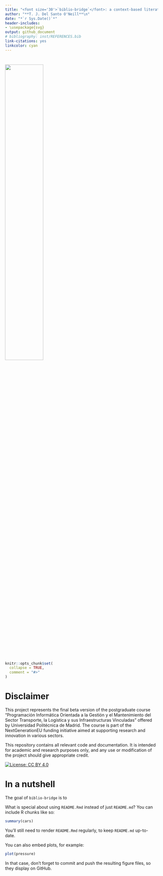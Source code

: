 ```yaml
---
title: "<font size='30'>`biblio-bridge`</font>: a context-based literature linker with emergent knowledge identification."
author: "**T. J. Del Santo O'Neill**\n"
date: "*`r Sys.Date()`*"
header-includes:
- \usepackage{svg}
output: github_document
# bibliography: inst/REFERENCES.bib
link-citations: yes
linkcolor: cyan
---
```

# <img src="biblio-bridge.svg" style='width: 50%; object-fit: contain; vertical-align:top'>

<!-- README.md is generated from README.Rmd. Please edit that file -->

```r
knitr::opts_chunk$set(
  collapse = TRUE,
  comment = "#>"
)
```

# Disclaimer

This project represents the final beta version of the postgraduate course "Programación Informática Orientada a la Gestión y el Mantenimiento del Sector Transporte, la Logística y sus Infraestructuras Vinculadas" offered by Universidad Politécnica de Madrid. The course is part of the NextGenerationEU funding initiative aimed at supporting research and innovation in various sectors.

This repository contains all relevant code and documentation. It is intended for academic and research purposes only, and any use or modification of the project should give appropriate credit.

<!-- badges: start -->
[![License: CC BY 4.0](https://img.shields.io/badge/License-CC%20BY%204.0-lightgrey.svg)](https://creativecommons.org/licenses/by/4.0/)
<!-- badges: end -->

# In a nutshell

The goal of `biblio-bridge` is to 

What is special about using `README.Rmd` instead of just `README.md`? You can include R chunks like so:

```r
summary(cars)
```

You'll still need to render `README.Rmd` regularly, to keep `README.md` up-to-date.

You can also embed plots, for example:

```r
plot(pressure)
```

In that case, don't forget to commit and push the resulting figure files, so they display on GitHub.
